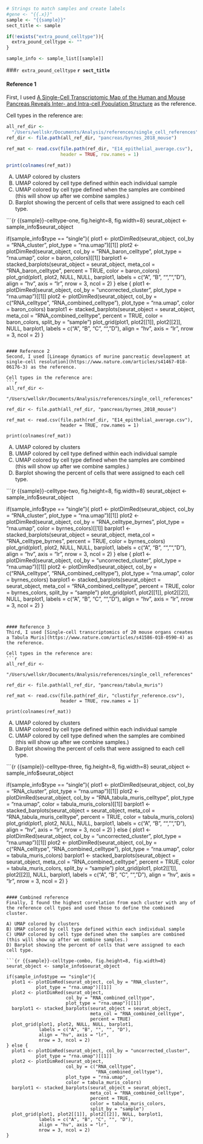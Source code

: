 ```r

# Strings to match samples and create labels
#gene <- "{{.x}}"
sample <- "{{sample}}"
sect_title <- sample

if(!exists("extra_pound_celltype")){
  extra_pound_celltype <- ""
}

sample_info <- sample_list[[sample]]

```

###`r extra_pound_celltype` **`r sect_title`**

#### Reference 1
First, I used [A Single-Cell Transcriptomic Map of the Human and Mouse Pancreas Reveals Inter- and Intra-cell Population Structure](https://www.sciencedirect.com/science/article/pii/S2405471216302666?via%3Dihub) as the reference.

Cell types in the reference are:
```r
all_ref_dir <-
  "/Users/wellskr/Documents/Analysis/references/single_cell_references"
ref_dir <- file.path(all_ref_dir, "pancreas/byrnes_2018_mouse")

ref_mat <- read.csv(file.path(ref_dir, "E14_epithelial_average.csv"),
                    header = TRUE, row.names = 1)

print(colnames(ref_mat))
```

A) UMAP colored by clusters
B) UMAP colored by cell type defined within each individual sample
C) UMAP colored by cell type defined when the samples are combined  (this will show up after we combine samples.)
D) Barplot showing the percent of cells that were assigned to each cell type. 

```{r {{sample}}-celltype-one, fig.height=8, fig.width=8}
seurat_object <- sample_info$seurat_object

if(sample_info$type == "single"){
  plot1 <- plotDimRed(seurat_object, col_by = "RNA_cluster",
           plot_type = "rna.umap")[[1]]
  plot2 <- plotDimRed(seurat_object,
                      col_by = "RNA_baron_celltype", plot_type = "rna.umap",
                      color = baron_colors)[[1]]
  barplot1 <- stacked_barplots(seurat_object = seurat_object,
                               meta_col = "RNA_baron_celltype",
                               percent = TRUE,
                               color = baron_colors)
  plot_grid(plot1, plot2, NULL, NULL, barplot1,
            labels = c("A", "B", "", "", "D"),
            align = "hv", axis = "lr",
            nrow = 3, ncol = 2)
} else {
  plot1 <- plotDimRed(seurat_object, col_by = "uncorrected_cluster",
           plot_type = "rna.umap")[[1]]
  plot2 <- plotDimRed(seurat_object,
                      col_by = c("RNA_celltype",
                                 "RNA_combined_celltype"),
                      plot_type = "rna.umap",
                      color = baron_colors)
  barplot1 <- stacked_barplots(seurat_object = seurat_object,
                               meta_col = "RNA_combined_celltype",
                               percent = TRUE,
                               color = baron_colors,
                               split_by = "sample")
  plot_grid(plot1, plot2[[1]], plot2[[2]], NULL, barplot1,
            labels = c("A", "B", "C", "", "D"),
            align = "hv", axis = "lr",
            nrow = 3, ncol = 2)
}
```

#### Reference 2
Second, I used [Lineage dynamics of murine pancreatic development at single-cell resolution](https://www.nature.com/articles/s41467-018-06176-3) as the reference.

Cell types in the reference are:
```r
all_ref_dir <-
  "/Users/wellskr/Documents/Analysis/references/single_cell_references"

ref_dir <- file.path(all_ref_dir, "pancreas/byrnes_2018_mouse")

ref_mat <- read.csv(file.path(ref_dir, "E14_epithelial_average.csv"),
                    header = TRUE, row.names = 1)

print(colnames(ref_mat))
```

A) UMAP colored by clusters
B) UMAP colored by cell type defined within each individual sample
C) UMAP colored by cell type defined when the samples are combined  (this will show up after we combine samples.)
D) Barplot showing the percent of cells that were assigned to each cell type. 

```{r {{sample}}-celltype-two, fig.height=8, fig.width=8}
seurat_object <- sample_info$seurat_object

if(sample_info$type == "single"){
  plot1 <- plotDimRed(seurat_object, col_by = "RNA_cluster",
           plot_type = "rna.umap")[[1]]
  plot2 <- plotDimRed(seurat_object,
                      col_by = "RNA_celltype_byrnes", plot_type = "rna.umap",
                      color = byrnes_colors)[[1]]
  barplot1 <- stacked_barplots(seurat_object = seurat_object,
                               meta_col = "RNA_celltype_byrnes",
                               percent = TRUE,
                               color = byrnes_colors)
  plot_grid(plot1, plot2, NULL, NULL, barplot1,
            labels = c("A", "B", "", "", "D"),
            align = "hv", axis = "lr",
            nrow = 3, ncol = 2)
} else {
  plot1 <- plotDimRed(seurat_object, col_by = "uncorrected_cluster",
           plot_type = "rna.umap")[[1]]
  plot2 <- plotDimRed(seurat_object,
                      col_by = c("RNA_celltype",
                                 "RNA_combined_celltype"),
                      plot_type = "rna.umap",
                      color = byrnes_colors)
  barplot1 <- stacked_barplots(seurat_object = seurat_object,
                               meta_col = "RNA_combined_celltype",
                               percent = TRUE,
                               color = byrnes_colors,
                               split_by = "sample")
  plot_grid(plot1, plot2[[1]], plot2[[2]], NULL, barplot1,
            labels = c("A", "B", "C", "", "D"),
            align = "hv", axis = "lr",
            nrow = 3, ncol = 2)
}
```


#### Reference 3
Third, I used [Single-cell transcriptomics of 20 mouse organs creates a Tabula Muris](https://www.nature.com/articles/s41586-018-0590-4) as the reference.

Cell types in the reference are:
```r
all_ref_dir <-
  "/Users/wellskr/Documents/Analysis/references/single_cell_references"

ref_dir <- file.path(all_ref_dir, "pancreas/tabula_muris")

ref_mat <- read.csv(file.path(ref_dir, "clustifyr_reference.csv"),
                    header = TRUE, row.names = 1)

print(colnames(ref_mat))
```

A) UMAP colored by clusters
B) UMAP colored by cell type defined within each individual sample
C) UMAP colored by cell type defined when the samples are combined  (this will show up after we combine samples.)
D) Barplot showing the percent of cells that were assigned to each cell type. 

```{r {{sample}}-celltype-three, fig.height=8, fig.width=8}
seurat_object <- sample_info$seurat_object

if(sample_info$type == "single"){
  plot1 <- plotDimRed(seurat_object, col_by = "RNA_cluster",
           plot_type = "rna.umap")[[1]]
  plot2 <- plotDimRed(seurat_object,
                      col_by = "RNA_tabula_muris_celltype",
                      plot_type = "rna.umap",
                      color = tabula_muris_colors)[[1]]
  barplot1 <- stacked_barplots(seurat_object = seurat_object,
                               meta_col = "RNA_tabula_muris_celltype",
                               percent = TRUE,
                               color = tabula_muris_colors)
  plot_grid(plot1, plot2, NULL, NULL, barplot1,
            labels = c("A", "B", "", "", "D"),
            align = "hv", axis = "lr",
            nrow = 3, ncol = 2)
} else {
  plot1 <- plotDimRed(seurat_object, col_by = "uncorrected_cluster",
           plot_type = "rna.umap")[[1]]
  plot2 <- plotDimRed(seurat_object,
                      col_by = c("RNA_celltype",
                                 "RNA_combined_celltype"),
                      plot_type = "rna.umap",
                      color = tabula_muris_colors)
  barplot1 <- stacked_barplots(seurat_object = seurat_object,
                               meta_col = "RNA_combined_celltype",
                               percent = TRUE,
                               color = tabula_muris_colors,
                               split_by = "sample")
  plot_grid(plot1, plot2[[1]], plot2[[2]], NULL, barplot1,
            labels = c("A", "B", "C", "", "D"),
            align = "hv", axis = "lr",
            nrow = 3, ncol = 2)
}
```

#### Combined reference
Finally, I found the highest correlation from each cluster with any of the reference cell types and used those to define the combined cluster.

A) UMAP colored by clusters
B) UMAP colored by cell type defined within each individual sample
C) UMAP colored by cell type defined when the samples are combined  (this will show up after we combine samples.)
D) Barplot showing the percent of cells that were assigned to each cell type. 

```{r {{sample}}-celltype-combo, fig.height=8, fig.width=8}
seurat_object <- sample_info$seurat_object

if(sample_info$type == "single"){
  plot1 <- plotDimRed(seurat_object, col_by = "RNA_cluster",
           plot_type = "rna.umap")[[1]]
  plot2 <- plotDimRed(seurat_object,
                      col_by = "RNA_combined_celltype",
                      plot_type = "rna.umap")[[1]]
  barplot1 <- stacked_barplots(seurat_object = seurat_object,
                               meta_col = "RNA_combined_celltype",
                               percent = TRUE)
  plot_grid(plot1, plot2, NULL, NULL, barplot1,
            labels = c("A", "B", "", "", "D"),
            align = "hv", axis = "lr",
            nrow = 3, ncol = 2)
} else {
  plot1 <- plotDimRed(seurat_object, col_by = "uncorrected_cluster",
           plot_type = "rna.umap")[[1]]
  plot2 <- plotDimRed(seurat_object,
                      col_by = c("RNA_celltype",
                                 "RNA_combined_celltype"),
                      plot_type = "rna.umap",
                      color = tabula_muris_colors)
  barplot1 <- stacked_barplots(seurat_object = seurat_object,
                               meta_col = "RNA_combined_celltype",
                               percent = TRUE,
                               color = tabula_muris_colors,
                               split_by = "sample")
  plot_grid(plot1, plot2[[1]], plot2[[2]], NULL, barplot1,
            labels = c("A", "B", "C", "", "D"),
            align = "hv", axis = "lr",
            nrow = 3, ncol = 2)
}
```